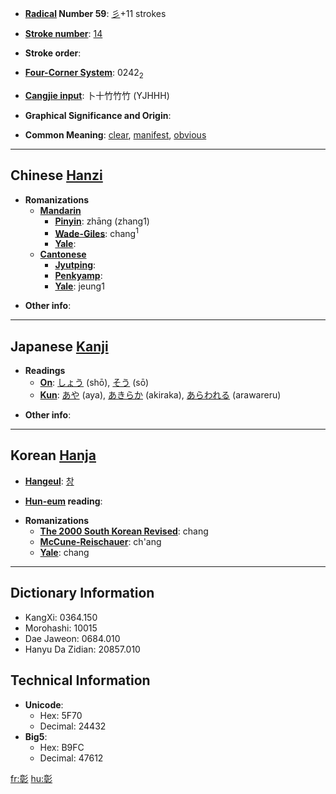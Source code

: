 * '''[[Wiktionary:Chinese radical index| Radical]] Number 59''': [[Wiktionary:Chinese radical index 彡|彡]]+11 strokes

* '''[[Wiktionary:Chinese total strokes index|Stroke number]]''': [[Wiktionary:Chinese total strokes index 14|14]]

* '''Stroke order''': 

* '''[[Wiktionary:Chinese four corner index|Four-Corner System]]''': 0242<sub>2</sub>

* '''[[Wiktionary:Chinese Cangjie index|Cangjie input]]''': 卜十竹竹竹 (YJHHH)

* '''Graphical Significance and Origin''': 

* '''Common Meaning''': [[clear]], [[manifest]], [[obvious]]

----

== Chinese [[Hanzi]] ==

* '''Romanizations'''
** '''[[Mandarin]]'''
*** '''[[Pinyin]]''': zhāng (zhang1)
*** '''[[Wade-Giles]]''': chang<sup>1</sup>
*** '''[[Yale]]''': 
** '''[[Cantonese]]'''
*** '''[[Jyutping]]''':
*** '''[[Penkyamp]]''': 
*** '''[[Yale]]''': jeung1

* '''Other info''': 

----

== Japanese [[Kanji]] ==

* '''Readings'''
** '''[[On]]''': [[しょう]] (shō), [[そう]] (sō)
** '''[[Kun]]''': [[あや]] (aya), [[あきらか]] (akiraka), [[あらわれる]] (arawareru)

* '''Other info''':  

----

== Korean [[Hanja]] ==

* '''[[Hangeul]]''': [[창]]

* '''[[Hun-eum]] reading''': 

* '''Romanizations'''
** '''[[The 2000 South Korean Revised Romanization|The 2000 South Korean Revised]]''': chang
** '''[[McCune-Reischauer]]''': ch'ang
** '''[[Yale]]''': chang

----

== Dictionary Information ==

* KangXi: 0364.150
* Morohashi: 10015
* Dae Jaweon: 0684.010
* Hanyu Da Zidian: 20857.010

== Technical Information ==

* '''Unicode''':
** Hex: 5F70
** Decimal: 24432
* '''Big5''':
** Hex: B9FC
** Decimal: 47612

[[fr:彰]]
[[hu:彰]]